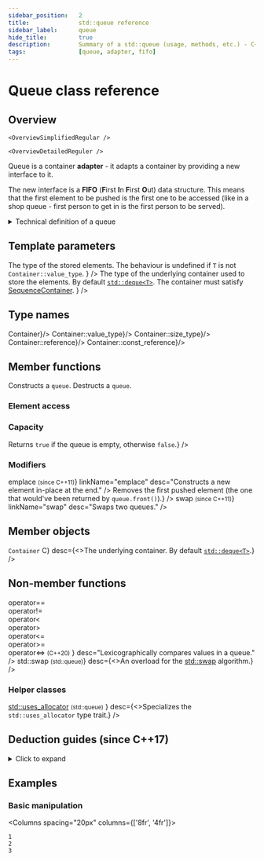 ```yaml
---
sidebar_position:	2
title:				std::queue reference
sidebar_label:		queue
hide_title:			true
description:		Summary of a std::queue (usage, methods, etc.) - C++ Language
tags:				[queue, adapter, fifo]
---
```



<!------------------ Codes ----------------->

<!-- Further Examples -->

<!-- Overview -->

<!-- Deduction Guides -->

<NotFinished />

# Queue class reference

## Overview

<Tabs>
<TabItem value="simplified" label="Simplified" default>

	<OverviewSimplifiedRegular />

</TabItem>
<TabItem value="detailed" label="Detailed">

	<OverviewDetailedReguler />

</TabItem>
</Tabs>

Queue is a container **adapter** - it adapts a container by providing a new interface to it.

The new interface is a **FIFO** (**F**irst **I**n **F**irst **O**ut) data structure.
This means that the first element to be pushed is the first one to be accessed (like in a shop queue - first person to get in is the first person to be served).

<details>
<summary>Technical definition of a queue</summary>
<div>

The `std::queue` class is a container adapter that gives the programmer the functionality of a queue - specifically, a *FIFO* (first-in, first-out) data structure.

The class template acts as a wrapper to the underlying container - only a specific set of functions is provided.
The queue pushes the elements on the back of the underlying container and pops them from the front.

</div>
</details>

<ClassSummary name="queue" namespaces="std" folder="queue" headerName="queue">

## Template parameters

<SymbolTable noTraits>
	<Symbol
			name="T"
			desc={<>
				The type of the stored elements.
				The behaviour is undefined if <code>T</code> is not <code>Container::value_type</code>.
				</>}
		/>
	<Symbol
			name="Container"
			desc={<>
				The type of the underlying container used to store the elements.
				By default <a href="/docs/containers/arays/vector"><code>std::deque&lt;T&gt;</code></a>.
				The container must satisfy <a href="/docs/named_req/SequenceContainer">SequenceContainer</a>.
				</>}
		/>
</SymbolTable>

## Type names

<SymbolTable>
	<Symbol pub name="container_type"				desc={<code>Container</code>}/>
	<Symbol pub name="value_type" 				desc={<code>Container::value_type</code>}/>
	<Symbol pub name="size_type"			desc={<code>Container::size_type</code>}/>
	<Symbol pub name="reference"				desc={<code>Container::reference</code>}/>
	<Symbol pub name="const_reference"			desc={<code>Container::const_reference</code>}/>
</SymbolTable>

## Member functions

<SymbolTable>
	<Symbol pub autoLink linkName="constructor" name="(constructor)">
		Constructs a <code>queue</code>.
	</Symbol>
	<Symbol pub autoLink linkName="destructors" name="(destructor)">
		Destructs a <code>queue</code>.
	</Symbol>
	<Symbol pub autoLink linkName="operator_assign" name="operator="
			desc="Assigns one queue to another."
		/>
</SymbolTable>

### Element access

<SymbolTable>
	<Symbol pub autoLink name="front"
			desc="Accesses the element at the top (first pushed)."
		/>
	<Symbol pub autoLink name="back"
			desc="Accesses the element at the back (last pushed)."
		/>
</SymbolTable>

### Capacity

<SymbolTable>
	<Symbol pub autoLink name="empty"
			desc={<>Returns <code>true</code> if the queue is empty, otherwise <code>false</code>.</>}
		/>
	<Symbol pub autoLink name="size" desc="Returns the number of elements in the queue." />
</SymbolTable>

### Modifiers

<SymbolTable>
	<Symbol pub autoLink name="push"
			desc="Inserts a new element at the end."
		/>
	<Symbol pub autoLink name={<>emplace <small>(since C++11)</small></>} linkName="emplace"
			desc="Constructs a new element in-place at the end."
		/>
	<Symbol pub autoLink name="pop"
			desc={<>Removes the first pushed element (the one that would've been returned by <code>queue.front()</code>).</>}
		/>
	<Symbol pub autoLink name={<>swap <small>(since C++11)</small></>} linkName="swap"
			desc="Swaps two queues."
		/>
</SymbolTable>

## Member objects

<SymbolTable>
	<Symbol prot name={<><code>Container</code> C</>}
			desc={<>The underlying container. By default <a href="/docs/containers/queues/deque"><code>std::deque&lt;T&gt;</code></a>.</>}
		/>
</SymbolTable>

## Non-member functions

<SymbolTable noTraits>
	<Symbol name={<>
				operator== <br/>
				operator!= <br/>
				operator&lt; <br/>
				operator&gt; <br/>
				operator&lt;= <br/>
				operator&gt;= <br/>
				operator&lt;=&gt; <small>(C++20)</small>
			</>}
			desc="Lexicographically compares values in a queue."
		/>
	<Symbol name={<>std::swap <small>(std::queue)</small></>}
			desc={<>An overload for the <a href="#">std::swap</a> algorithm.</>}
		/>
</SymbolTable>

### Helper classes

<SymbolTable noTraits>
	<Symbol name={<>
			<a href="#">std::uses_allocator</a> <small>(std::queue)</small>
		</>}
			desc={<>Specializes the <code>std::uses_allocator</code> type trait.</>}
		/>
</SymbolTable>

</ClassSummary>


## Deduction guides (since C++17)
<details>
<summary>Click to expand</summary>
<div>
	<DeductionGuides />
</div>
</details>

## Examples

### Basic manipulation

<Columns spacing="20px" columns={['8fr', '4fr']}>
<div>

<CustomCodeBlock withTitle>
	<FurtherExamplePushPopPrint />
</CustomCodeBlock>

</div>
<div>

```plaintext title="Result"
1
2
3
```

</div>
</Columns>
